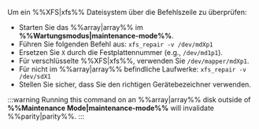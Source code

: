 Um ein %%XFS|xfs%% Dateisystem über die Befehlszeile zu überprüfen:

- Starten Sie das %%array|array%% im **%%Wartungsmodus|maintenance-mode%%**.
- Führen Sie folgenden Befehl aus: `xfs_repair -v /dev/mdXp1`
- Ersetzen Sie `X` durch die Festplattennummer (e.g., `/dev/md1p1`).
- Für verschlüsselte %%XFS|xfs%%, verwenden Sie `/dev/mapper/mdXp1`.
- Für nicht im %%array|array%% befindliche Laufwerke: `xfs_repair -v /dev/sdX1`
- Stellen Sie sicher, dass Sie den richtigen Gerätebezeichner verwenden.

:::warning
Running this command on an %%array|array%% disk outside of **%%Maintenance Mode|maintenance-mode%%** will invalidate %%parity|parity%%.
:::
